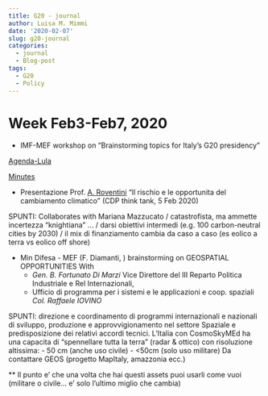 ```yaml
---
title: G20 - journal
author: Luisa M. Mimmi
date: '2020-02-07'
slug: g20-journal
categories:
  - journal
  - Blog-post
tags:
  - G20
  - Policy
---
```



# Week Feb3-Feb7, 2020

+ IMF-MEF workshop on "Brainstorming topics for Italy's G20 presidency"

[Agenda-Lula](/post/G20ref/IMF_Workshop_PeopleNotes_3-4feb2020.pdf)

[Minutes](/post/G20ref/IMFworkshop_ExSum_3-4Feb2020.pdf)

+ Presentazione Prof. [A. Roventini](https://www.santannapisa.it/it/andrea-roventini) "Il rischio e le opportunita del cambiamento climatico" (CDP think tank, 5 Feb 2020)
	
SPUNTI: Collaborates with Mariana Mazzucato	/ catastrofista, ma ammette incertezza "knightiana" ... / darsi obiettivi intermedi (e.g. 100 carbon-neutral cities by 2030) / il mix di finanziamento cambia da caso a caso (es eolico a terra vs eolico off shore) 

+ Min Difesa - MEF (F. Diamanti, ) brainstorming on GEOSPATIAL OPPORTUNITIES 
With 
	- *Gen. B. Fortunato Di Marzi* Vice Direttore del III Reparto Politica Industriale e Rel Internazionali, 
	- Ufficio di programma per i sistemi e le applicazioni e coop. spaziali *Col. Raffaele IOVINO*

SPUNTI: direzione e coordinamento di programmi internazionali e nazionali di sviluppo, produzione e approvvigionamento nel settore Spaziale e predisposizione dei relativi accordi tecnici.
L'Italia con CosmoSkyMEd ha una capacita di "spennellare tutta la terra" (radar & ottico) con risoluzione altissima: 
		- 50 cm (anche uso civile)
		- <50cm (solo uso militare) 
Da contattare GEOS (progetto MapItaly, amazzonia ecc.)

** Il punto e' che una volta che hai questi assets puoi usarli come vuoi (militare o civile... e' solo l'ultimo miglio che cambia)

<!-- [Code on Github](https://github.com/Lulliter/DECdatascience) -->

